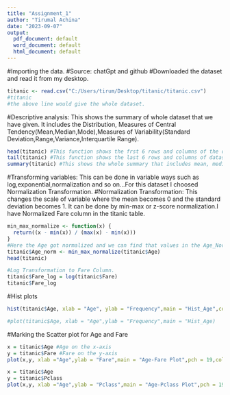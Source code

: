---
title: "Assignment_1"
author: "Tirumal Achina"
date: "2023-09-07"
output:
  pdf_document: default
  word_document: default
  html_document: default
---

#Importing the data.
#Source: chatGpt and github
#Downloaded the dataset and read it from my desktop.
```{r}
titanic <- read.csv("C:/Users/tirum/Desktop/titanic/titanic.csv")
#titanic
#the above line would give the whole dataset.
```

#Descriptive analysis: This shows the summary of whole dataset that we have given. It includes the Distribution, Measures of Central Tendency(Mean,Median,Mode),Measures of Variability(Standard Deviation,Range,Variance,Interquartile Range).

```{r}
head(titanic) #This function shows the frst 6 rows and columns of the dataset
tail(titanic) #This function shows the last 6 rows and columns of dataset.
summary(titanic) #This shows the whole summary that includes mean, median,mode and so on.

```
#Transforming variables: This can be done in variable ways such as log,exponential,normalization and so on...For this dataset I choosed Normalization Transformation.
#Normalization Transformation: This changes the scale of variable where the mean becomes 0 and the standard deviation becomes 1. It can be done by min-max or z-score normalization.I have Normalized Fare column in the titanic table.

```{r}
min_max_normalize <- function(x) {
  return((x - min(x)) / (max(x) - min(x)))
}
#Here the Age got normalized and we can find that values in the Age_Norm column
titanic$Age_norm <- min_max_normalize(titanic$Age)
head(titanic)

```
```{r}
#Log Transformation to Fare Column.
titanic$Fare_log = log(titanic$Fare)
titanic$Fare_log
```

#Hist plots

```{r}
hist(titanic$Age, xlab = "Age", ylab = "Frequency",main = "Hist_Age",col = "white")

#plot(titanic$Age, xlab = "Age",ylab = "Frequency",main = "Hist_Age)
```


#Marking the Scatter plot for Age and Fare

```{r}

x = titanic$Age #Age on the x-axis
y = titanic$Fare #Fare on the y-axis
plot(x,y, xlab ="Age",ylab = "Fare",main = "Age-Fare Plot",pch = 19,col =  "cyan")

```

```{r}
x = titanic$Age
y = titanic$Pclass
plot(x,y, xlab ="Age",ylab = "Pclass",main = "Age-Pclass Plot",pch = 19,col =  "cyan")
```

